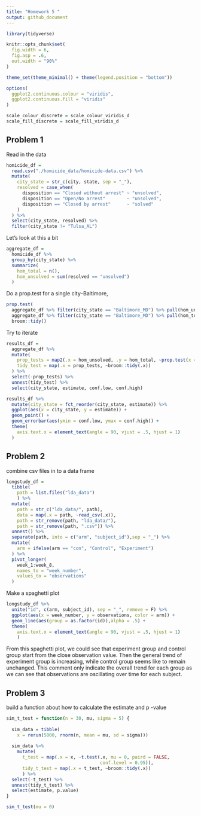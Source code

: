 ```yaml
---
title: "Homework 5 "
output: github_document
---
```


```r
library(tidyverse)

knitr::opts_chunk$set(
  fig.width = 6,
  fig.asp = .6,
  out.width = "90%"
)

theme_set(theme_minimal() + theme(legend.position = "bottom"))

options(
  ggplot2.continuous.colour = "viridis",
  ggplot2.continuous.fill = "viridis"
)

scale_colour_discrete = scale_colour_viridis_d
scale_fill_discrete = scale_fill_viridis_d
```

## Problem 1

Read in the data

```r
homicide_df = 
  read.csv("./homicide_data/homicide-data.csv") %>% 
  mutate(
    city_state = str_c(city, state, sep = "_"),
    resolved = case_when(
      disposition == "Closed without arrest" ~ "unsolved",
      disposition == "Open/No arrest"        ~ "unsolved",
      disposition == "Closed by arrest"      ~ "solved"
    )
  ) %>% 
  select(city_state, resolved) %>% 
  filter(city_state != "Tulsa_AL")
```

Let's look at this a bit

```r
aggregate_df = 
  homicide_df %>% 
  group_by(city_state) %>% 
  summarize(
    hom_total = n(),
    hom_unsolved = sum(resolved == "unsolved")
  )
```

Do a prop.test for a single city--Baltimore,

```r
prop.test(
  aggregate_df %>% filter(city_state == "Baltimore_MD") %>% pull(hom_unsolved),
  aggregate_df %>% filter(city_state == "Baltimore_MD") %>% pull(hom_total)) %>% 
  broom::tidy()
```

Try to iterate

```r
results_df = 
  aggregate_df %>% 
  mutate(
    prop_tests = map2(.x = hom_unsolved, .y = hom_total, ~prop.test(x = .x, n = .y)),
    tidy_test = map(.x = prop_tests, ~broom::tidy(.x))
  ) %>% 
  select(-prop_tests) %>% 
  unnest(tidy_test) %>% 
  select(city_state, estimate, conf.low, conf.high)
```


```r
results_df %>%
  mutate(city_state = fct_reorder(city_state, estimate)) %>% 
  ggplot(aes(x = city_state, y = estimate)) +
  geom_point() +
  geom_errorbar(aes(ymin = conf.low, ymax = conf.high)) + 
  theme(
    axis.text.x = element_text(angle = 90, vjust = .5, hjust = 1)
  )
```


## Problem 2

combine csv files in to a data frame
```r
longstudy_df = 
  tibble(
    path = list.files("lda_data")
    ) %>% 
  mutate(
    path = str_c("lda_data/", path),
    data = map(.x = path, ~read_csv(.x)),
    path = str_remove(path, "lda_data/"),
    path = str_remove(path, ".csv")) %>% 
  unnest() %>% 
  separate(path, into = c("arm", "subject_id"),sep = "_") %>% 
  mutate(
    arm = ifelse(arm == "con", "Control", "Experiment")
  ) %>% 
  pivot_longer(
    week_1:week_8,
    names_to = "week_number",
    values_to = "observations"
  )
```

Make a spaghetti plot

```r
longstudy_df %>% 
  unite("id", c(arm, subject_id), sep = "_", remove = F) %>% 
  ggplot(aes(x = week_number, y = observations, color = arm)) +
  geom_line(aes(group = as.factor(id)),alpha = .5) +
  theme(
    axis.text.x = element_text(angle = 90, vjust = .5, hjust = 1)
    )
```

From this spaghetti plot, we could see that experiment group and control group start from the close observation value. Then the general trend of experiment group is increasing, while control group seems like to remain unchanged. This comment only indicate the overall trend for each group as we can see that observations are oscillating over time for each subject.


## Problem 3

build a function about how to calculate the estimate and p -value
```r
sim_t_test = function(n = 30, mu, sigma = 5) {
  
  sim_data = tibble(
    x = rerun(5000, rnorm(n, mean = mu, sd = sigma)))
  
  sim_data %>% 
    mutate(
      t_test = map(.x = x, ~t.test(.x, mu = 0, paird = FALSE,
                                   conf.level = 0.95)),
      tidy_t_test = map(.x = t_test, ~broom::tidy(.x))
      ) %>% 
  select(-t_test) %>% 
  unnest(tidy_t_test) %>% 
  select(estimate, p.value)
}
```

```r
sim_t_test(mu = 0) 

   
```

